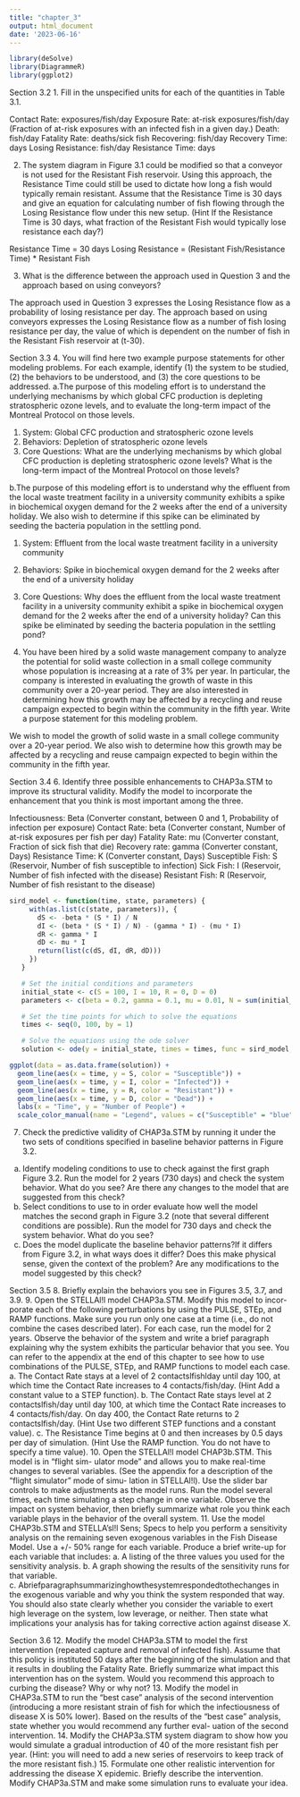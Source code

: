 ```yaml
---
title: "chapter_3"
output: html_document
date: '2023-06-16'
---
```


```r
library(deSolve)
library(DiagrammeR)
library(ggplot2)
```

Section 3.2
1. Fill in the unspecified units for each of the quantities in Table 3.1.

Contact Rate: exposures/fish/day
Exposure Rate: at-risk exposures/fish/day
(Fraction of at-risk exposures with an infected fish in a given day.)
Death: fish/day
Fatality Rate: deaths/sick fish
Recovering: fish/day
Recovery Time: days
Losing Resistance: fish/day
Resistance Time: days

2. The system diagram in Figure 3.1 could be modified so that a conveyor is not used for the Resistant Fish reservoir. Using this approach, the Resistance Time could still be used to dictate how long a fish would typically remain resistant. Assume that the Resistance Time is 30 days and give an equation for calculating number of fish flowing through the Losing Resistance flow under this new setup. (Hint If the Resistance Time is 30 days, what fraction of the Resistant Fish would typically lose resistance each day?)

Resistance Time = 30 days
Losing Resistance = (Resistant Fish/Resistance Time) * Resistant Fish

3. What is the difference between the approach used in Question 3 and the approach based on using conveyors?

The approach used in Question 3 expresses the Losing Resistance flow as a probability of losing resistance per day. The approach based on using conveyors expresses the Losing Resistance flow as a number of fish losing resistance per day, the value of which is dependent on the number of fish in the Resistant Fish reservoir at (t-30).

Section 3.3
4. You will find here two example purpose statements for other modeling problems. For each example, identify (1) the system to be studied, (2) the behaviors to be understood, and (3) the core questions to be addressed.
a.The purpose of this modeling effort is to understand the underlying mechanisms by which global CFC production is depleting stratospheric ozone levels, and to evaluate the long-term impact of the Montreal Protocol on those levels.

1. System: Global CFC production and stratospheric ozone levels
2. Behaviors: Depletion of stratospheric ozone levels
3. Core Questions: What are the underlying mechanisms by which global CFC production is depleting stratospheric ozone levels? What is the long-term impact of the Montreal Protocol on those levels?

b.The purpose of this modeling effort is to understand why the effluent from the local waste treatment facility in a university community exhibits a spike in biochemical oxygen demand for the 2 weeks after the end of a university holiday. We also wish to determine if this spike can be eliminated by seeding the bacteria population in the settling pond.

1. System: Effluent from the local waste treatment facility in a university community
2. Behaviors: Spike in biochemical oxygen demand for the 2 weeks after the end of a university holiday
3. Core Questions: Why does the effluent from the local waste treatment facility in a university community exhibit a spike in biochemical oxygen demand for the 2 weeks after the end of a university holiday? Can this spike be eliminated by seeding the bacteria population in the settling pond?


5. You have been hired by a solid waste management company to analyze the potential for solid waste collection in a small college community whose population is increasing at a rate of 3% per year. In particular, the company is interested in evaluating the growth of waste in this community over a 20-year period. They are also interested in determining how this growth may be affected by a recycling and reuse campaign expected to begin within the community in the fifth year. Write a purpose statement for this modeling problem.

We wish to model the growth of solid waste in a small college community over a 20-year period. We also wish to determine how this growth may be affected by a recycling and reuse campaign expected to begin within the community in the fifth year.

Section 3.4
6. Identify three possible enhancements to CHAP3a.STM to improve its structural validity. Modify the model to incorporate the enhancement that you think is most important among the three.

Infectiousness: Beta (Converter constant, between 0 and 1, Probability of infection per exposure)
Contact Rate: beta (Converter constant, Number of at-risk exposures per fish per day)
Fatality Rate: mu (Converter constant, Fraction of sick fish that die)
Recovery rate: gamma (Converter constant, Days)
Resistance Time: K (Converter constant, Days)
Susceptible Fish: S (Reservoir, Number of fish susceptible to infection)
Sick Fish: I (Reservoir, Number of fish infected with the disease)
Resistant Fish: R (Reservoir, Number of fish resistant to the disease)


```r

sird_model <- function(time, state, parameters) {
     with(as.list(c(state, parameters)), {
       dS <- -beta * (S * I) / N
       dI <- (beta * (S * I) / N) - (gamma * I) - (mu * I)
       dR <- gamma * I
       dD <- mu * I
       return(list(c(dS, dI, dR, dD)))
     })
   }

   # Set the initial conditions and parameters
   initial_state <- c(S = 100, I = 10, R = 0, D = 0)
   parameters <- c(beta = 0.2, gamma = 0.1, mu = 0.01, N = sum(initial_state))

   # Set the time points for which to solve the equations
   times <- seq(0, 100, by = 1)

   # Solve the equations using the ode solver
   solution <- ode(y = initial_state, times = times, func = sird_model, parms = parameters)

ggplot(data = as.data.frame(solution)) +
  geom_line(aes(x = time, y = S, color = "Susceptible")) +
  geom_line(aes(x = time, y = I, color = "Infected")) +
  geom_line(aes(x = time, y = R, color = "Resistant")) +
  geom_line(aes(x = time, y = D, color = "Dead")) +
  labs(x = "Time", y = "Number of People") +
  scale_color_manual(name = "Legend", values = c("Susceptible" = "blue", "Infected" = "red", "Resistant" = "green", "Dead" = "black"))

```


7. Check the predictive validity of CHAP3a.STM by running it under the two sets of conditions specified in baseline behavior patterns in Figure 3.2.
a. Identify modeling conditions to use to check against the first graph Figure 3.2. Run the model for 2 years (730 days) and check the system behavior. What do you see? Are there any changes to the model that are suggested from this check?
b. Select conditions to use to in order evaluate how well the model matches the second graph in Figure 3.2 (note that several different conditions are possible). Run the model for 730 days and check the
system behavior. What do you see?
c. Does the model duplicate the baseline behavior patterns?If it differs from
Figure 3.2, in what ways does it differ? Does this make physical sense, given the context of the problem? Are any modifications to the model suggested by this check?

Section 3.5
8. Briefly explain the behaviors you see in Figures 3.5, 3.7, and 3.9.
9. Open the STELLAl!l model CHAP3a.STM. Modify this model to incor- porate each of the following perturbations by using the PULSE, STEp, and RAMP functions. Make sure you run only one case at a time (i.e., do not combine the cases described later). For each case, run the model for 2 years. Observe the behavior of the system and write a brief paragraph explaining why the system exhibits the particular behavior that you see. You can refer to the appendix at the end of this chapter to see how to use combinations of the PULSE, STEp, and RAMP functions to model each case.
a. The Contact Rate stays at a level of 2 contactslfishlday until day 100, at which time the Contact Rate increases to 4 contacts/fish/day. (Hint Add a constant value to a STEP function).
b. The Contact Rate stays level at 2 contactslfish/day until day 100, at which time the Contact Rate increases to 4 contacts/fish/day. On day 400, the Contact Rate returns to 2 contactslfish/day. (Hint Use two different STEP functions and a constant value).
c. The Resistance Time begins at 0 and then increases by 0.5 days per day of simulation. (Hint Use the RAMP function. You do not have to specify a time value).
10. Open the STELLAl!l model CHAP3b.STM. This model is in "flight sim- ulator mode" and allows you to make real-time changes to several variables. (See the appendix for a description of the "flight simulator" mode of simu- lation in STELLAl!l). Use the slider bar controls to make adjustments as the model runs. Run the model several times, each time simulating a step change in one variable. Observe the impact on system behavior, then briefly summarize what role you think each variable plays in the behavior of the overall system.
11. Use the model CHAP3b.STM and STELLA'sl!l Sens; Specs to help you perform a sensitivity analysis on the remaining seven exogenous variables in the Fish Disease Model. Use a +/- 50% range for each variable. Produce a brief write-up for each variable that includes:
a. A listing of the three values you used for the sensitivity analysis.
b. A graph showing the results of the sensitivity runs for that variable.
c. Abriefparagraphsummarizinghowthesystemrespondedtothechanges in the exogenous variable and why you think the system responded that way. You should also state clearly whether you consider the variable to exert high leverage on the system, low leverage, or neither. Then state what implications your analysis has for taking corrective action against disease X.

Section 3.6
12. Modify the model CHAP3a.STM to model the first intervention (repeated capture and removal of infected fish). Assume that this policy is instituted 50 days after the beginning of the simulation and that it results in doubling the Fatality Rate. Briefly summarize what impact this intervention has on the system. Would you recommend this approach to curbing the disease? Why or why not?
13. Modify the model in CHAP3a.STM to run the "best case" analysis of the second intervention (introducing a more resistant strain of fish for which the infectiousness of disease X is 50% lower). Based on the results of the "best case" analysis, state whether you would recommend any further eval- uation of the second intervention.
14. Modify the CHAP3a.STM system diagram to show how you would simulate a gradual introduction of 40 of the more resistant fish per year. (Hint: you will need to add a new series of reservoirs to keep track of the more resistant fish.)
15. Formulate one other realistic intervention for addressing the disease X epidemic. Briefly describe the intervention. Modify CHAP3a.STM and make some simulation runs to evaluate your idea.


